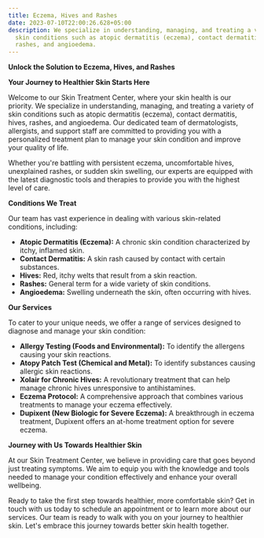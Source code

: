 ```yaml
---
title: Eczema, Hives and Rashes
date: 2023-07-10T22:00:26.628+05:00
description: We specialize in understanding, managing, and treating a variety of
  skin conditions such as atopic dermatitis (eczema), contact dermatitis, hives,
  rashes, and angioedema.
---
```

**Unlock the Solution to Eczema, Hives, and Rashes**

**Your Journey to Healthier Skin Starts Here**

Welcome to our Skin Treatment Center, where your skin health is our priority. We specialize in understanding, managing, and treating a variety of skin conditions such as atopic dermatitis (eczema), contact dermatitis, hives, rashes, and angioedema. Our dedicated team of dermatologists, allergists, and support staff are committed to providing you with a personalized treatment plan to manage your skin condition and improve your quality of life.

Whether you're battling with persistent eczema, uncomfortable hives, unexplained rashes, or sudden skin swelling, our experts are equipped with the latest diagnostic tools and therapies to provide you with the highest level of care.

**Conditions We Treat**

Our team has vast experience in dealing with various skin-related conditions, including:

- **Atopic Dermatitis (Eczema):** A chronic skin condition characterized by itchy, inflamed skin.
- **Contact Dermatitis:** A skin rash caused by contact with certain substances.
- **Hives:** Red, itchy welts that result from a skin reaction.
- **Rashes:** General term for a wide variety of skin conditions.
- **Angioedema:** Swelling underneath the skin, often occurring with hives.

**Our Services**

To cater to your unique needs, we offer a range of services designed to diagnose and manage your skin condition:

- **Allergy Testing (Foods and Environmental):** To identify the allergens causing your skin reactions.
- **Atopy Patch Test (Chemical and Metal):** To identify substances causing allergic skin reactions.
- **Xolair for Chronic Hives:** A revolutionary treatment that can help manage chronic hives unresponsive to antihistamines.
- **Eczema Protocol:** A comprehensive approach that combines various treatments to manage your eczema effectively.
- **Dupixent (New Biologic for Severe Eczema):** A breakthrough in eczema treatment, Dupixent offers an at-home treatment option for severe eczema.

**Journey with Us Towards Healthier Skin**

At our Skin Treatment Center, we believe in providing care that goes beyond just treating symptoms. We aim to equip you with the knowledge and tools needed to manage your condition effectively and enhance your overall wellbeing.

Ready to take the first step towards healthier, more comfortable skin? Get in touch with us today to schedule an appointment or to learn more about our services. Our team is ready to walk with you on your journey to healthier skin. Let's embrace this journey towards better skin health together.
